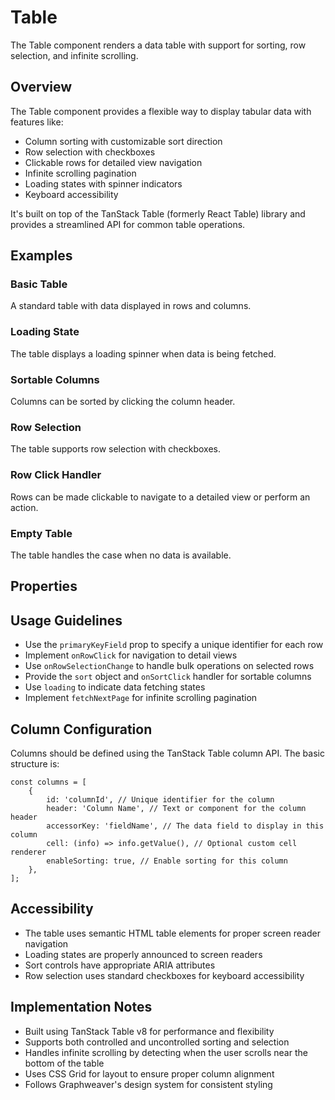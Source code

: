 

<Meta of={TableStories} />

# Table

The Table component renders a data table with support for sorting, row selection, and infinite scrolling.

## Overview

The Table component provides a flexible way to display tabular data with features like:

- Column sorting with customizable sort direction
- Row selection with checkboxes
- Clickable rows for detailed view navigation
- Infinite scrolling pagination
- Loading states with spinner indicators
- Keyboard accessibility

It's built on top of the TanStack Table (formerly React Table) library and provides a streamlined API for common table operations.

## Examples

### Basic Table

A standard table with data displayed in rows and columns.

<Canvas of={TableStories.Default} />

### Loading State

The table displays a loading spinner when data is being fetched.

<Canvas of={TableStories.Loading} />

### Sortable Columns

Columns can be sorted by clicking the column header.

<Canvas of={TableStories.Sortable} />

### Row Selection

The table supports row selection with checkboxes.

<Canvas of={TableStories.RowSelection} />

### Row Click Handler

Rows can be made clickable to navigate to a detailed view or perform an action.

<Canvas of={TableStories.RowClickable} />

### Empty Table

The table handles the case when no data is available.

<Canvas of={TableStories.Empty} />

## Properties

<Controls of={TableStories.Default} />

## Usage Guidelines

- Use the `primaryKeyField` prop to specify a unique identifier for each row
- Implement `onRowClick` for navigation to detail views
- Use `onRowSelectionChange` to handle bulk operations on selected rows
- Provide the `sort` object and `onSortClick` handler for sortable columns
- Use `loading` to indicate data fetching states
- Implement `fetchNextPage` for infinite scrolling pagination

## Column Configuration

Columns should be defined using the TanStack Table column API. The basic structure is:

```tsx
const columns = [
	{
		id: 'columnId', // Unique identifier for the column
		header: 'Column Name', // Text or component for the column header
		accessorKey: 'fieldName', // The data field to display in this column
		cell: (info) => info.getValue(), // Optional custom cell renderer
		enableSorting: true, // Enable sorting for this column
	},
];
```

## Accessibility

- The table uses semantic HTML table elements for proper screen reader navigation
- Loading states are properly announced to screen readers
- Sort controls have appropriate ARIA attributes
- Row selection uses standard checkboxes for keyboard accessibility

## Implementation Notes

- Built using TanStack Table v8 for performance and flexibility
- Supports both controlled and uncontrolled sorting and selection
- Handles infinite scrolling by detecting when the user scrolls near the bottom of the table
- Uses CSS Grid for layout to ensure proper column alignment
- Follows Graphweaver's design system for consistent styling
